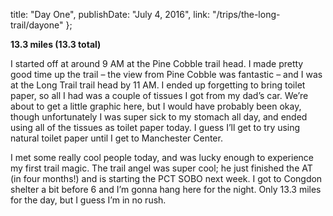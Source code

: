 
  title: "Day One",
  publishDate: "July 4, 2016",
  link: "/trips/the-long-trail/dayone"
};


**13.3 miles (13.3 total)**

I started off at around 9 AM at the Pine Cobble trail head. I made pretty good time up the trail – the view from Pine Cobble was fantastic – and I was at the Long Trail trail head by 11 AM. I ended up forgetting to bring toilet paper, so all I had was a couple of tissues I got from my dad’s car. We’re about to get a little graphic here, but I would have probably been okay, though unfortunately I was super sick to my stomach all day, and ended using all of the tissues as toilet paper today. I guess I’ll get to try using natural toilet paper until I get to Manchester Center.

I met some really cool people today, and was lucky enough to experience my first trail magic. The trail angel was super cool; he just finished the AT (in four months!) and is starting the PCT SOBO next week. I got to Congdon shelter a bit before 6 and I’m gonna hang here for the night. Only 13.3 miles for the day, but I guess I’m in no rush.
